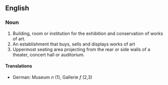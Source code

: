 ==English==
===Noun===
# Building, room or institution for the exhibition and conservation of works of art.
# An establishment that buys, sells and displays works of art
# Uppermost seating area projecting from the rear or side walls of a theater, concert hall or auditorium.
====Translations====
*German: Museum ''n'' (1), Gallerie ''f'' (2,3)